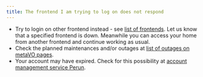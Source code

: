 ```yaml
---
title: The frontend I am trying to log on does not respond
---
```

- Try to login on other frontend instead - see [list of frontends](../../computing/infrastructure/frontends). Let us know that a specified frontend is down. Meanwhile you can access your home from another frontend and continue working as usual. 
- Check the planned maintenances and/or outages at [list of outages on metaVO pages](https://metavo.metacentrum.cz/en/news/outages.jsp). 
- Your account may have expired. Check for this possibility at [account management service Perun](../../access/perun).



